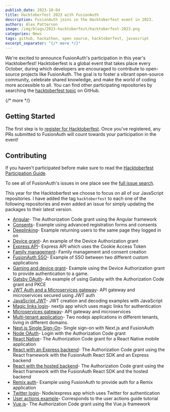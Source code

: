```yaml
---
publish_date: 2023-10-04
title: Hacktoberfest 2023 with FusionAuth 
description: FusionAuth joins in the Hacktoberfest event in 2023.
authors: Alex Patterson
image: /img/blogs/2023-hacktoberfest/hacktoberfest-2023.png
categories: News
tags: github, hackathon, open source, hacktoberfest, javascript
excerpt_separator: "{/* more */}"
---
```


We're excited to announce FusionAuth's participation in this year's Hacktoberfest! Hacktoberfest is a global event that takes place every October, during which developers are encouraged to contribute to open-source projects like FusionAuth. The goal is to foster a vibrant open-source community, celebrate shared knowledge, and make the world of coding more accessible to all. You can find other participating repositories by searching the <a href="https://github.com/topics/hacktoberfest" target="_blank" rel="noopener noreferrer">hacktoberfest topic</a> on GitHub.

{/* more */}

## Getting Started

The first step is to <a href="https://hacktoberfest.com/register" target="_blank" rel="noopener noreferrer"> register for Hacktoberfest</a>. Once you've registered, any PRs submitted to FusionAuth will count towards your participation in the event!

## Contributing

If you haven't participated before make sure to read the <a href="https://hacktoberfest.com/participation/ " target="_blank" rel="noopener noreferrer"> Hacktoberfest Participation Guide</a>.

To see all of FusionAuth's issues in one place see the [full issue search](https://github.com/search?q=user%3AFusionAuth+label%3Ahacktoberfest+state%3Aopen&type=Issues&ref=advsearch&l=&l=).

This year for the Hacktoberfest we choose to focus on all of our JavaScript repositories. I have added the tag `hacktoberfest` to each one of the following repositories and even added an issue for simply updating the packages to their latest version. 


* [Angular](https://github.com/fusionauth/fusionauth-quickstart-javascript-angular-web)- The Authorization Code grant using the Angular framework
* [Consents](https://github.com/FusionAuth/fusionauth-example-express-consents)- Example using advanced registration forms and consents
* [Deeplinking](https://github.com/FusionAuth/fusionauth-example-node-deeplink)- Example returning users to the same page they logged in on
* [Device grant](https://github.com/fusionauth/fusionauth-example-device-grant)- An example of the Device Authorization grant
* [Express API](https://github.com/FusionAuth/fusionauth-example-express-api)- Express API which uses the Cookie Access Token
* [Family management](https://github.com/fusionauth/fusionauth-example-family)- Family management and consent creation
* [FusionAuth SSO](https://github.com/FusionAuth/fusionauth-example-node-sso)- Example of SSO between two different custom applications
* [Gaming and device grant](https://github.com/FusionAuth/fusionauth-example-gaming-device-grant)- Example using the Device Authorization grant to provide authentication to a game.
* [Gatsby OAuth](https://github.com/fusionauth/fusionauth-example-gatsby)- An example of using Gatsby with the Authorization Code grant and PKCE
* [JWT Auth and a Microservices gateway](https://github.com/FusionAuth/fusionauth-example-node-services-gateway-jwtauth)- API gateway and microservices secured using JWT auth
* [JavaScript JWT](https://github.com/fusionauth/fusionauth-example-javascript-jwt)- JWT creation and decoding examples with JavaScript
* [Magic links login](https://github.com/FusionAuth/fusionauth-example-nextjs-magic-links)- nextjs app which uses magic links for authentication
* [Microservices gateway](https://github.com/FusionAuth/fusionauth-example-node-services-gateway)- API gateway and microservices
* [Multi-tenant application](https://github.com/FusionAuth/fusionauth-example-node-multi-tenant)- Two nodejs applications in different tenants, living in different domains.
* [Next.js Single Sign-On](https://github.com/FusionAuth/fusionauth-example-nextjs-single-sign-on)- Single sign-on with Next.js and FusionAuth
* [Node OAuth](https://github.com/fusionauth/fusionauth-example-node)- Login with the Authorization Code grant
* [React Native](https://github.com/fusionauth/fusionauth-example-react-native-0-71)- The Authorization Code grant for a React Native mobile application
* [React with an Express backend](https://github.com/fusionauth/fusionauth-example-react-sdk)- The Authorization Code grant using the React framework with the FusionAuth React SDK and an Express backend
* [React with the hosted backend](https://github.com/fusionauth/fusionauth-quickstart-javascript-react-web)- The Authorization Code grant using the React framework with the FusionAuth React SDK and the hosted backend
* [Remix auth](https://github.com/FusionAuth/fusionauth-example-remix)- Example using FusionAuth to provide auth for a Remix application
* [Twitter login](https://github.com/FusionAuth/fusionauth-example-express-twitter)- Node/express app which uses Twitter for authentication
* [User actions example](https://github.com/FusionAuth/fusionauth-example-user-actions-guide)- Corresponds to the user actions guide tutorial
* [Vue.js](https://github.com/fusionauth/fusionauth-quickstart-javascript-vue-web)- The Authorization Code grant using the Vue.js framework

